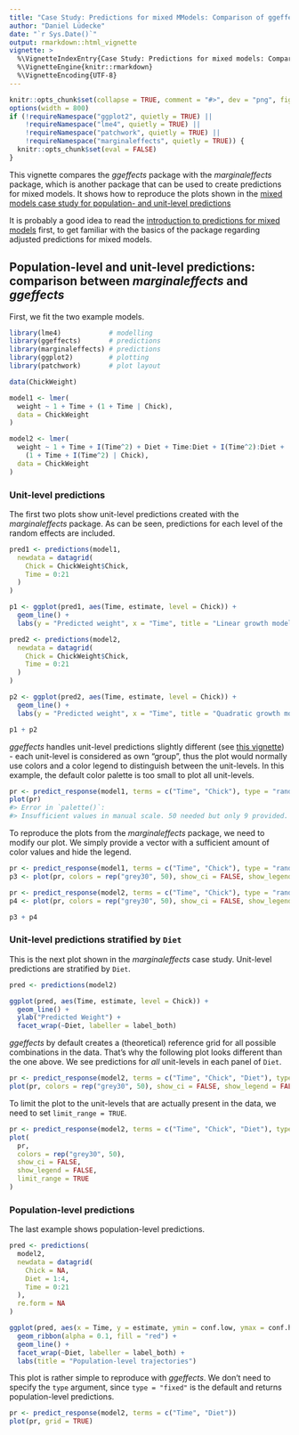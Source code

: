 ```yaml
---
title: "Case Study: Predictions for mixed MModels: Comparison of ggeffects and marginaleffects"
author: "Daniel Lüdecke"
date: "`r Sys.Date()`"
output: rmarkdown::html_vignette
vignette: >
  %\VignetteIndexEntry{Case Study: Predictions for mixed models: Comparison of ggeffects and marginaleffects}
  %\VignetteEngine{knitr::rmarkdown}
  %\VignetteEncoding{UTF-8}
---
```


```r
knitr::opts_chunk$set(collapse = TRUE, comment = "#>", dev = "png", fig.width = 7, fig.height = 4, message = FALSE, warning = FALSE)
options(width = 800)
if (!requireNamespace("ggplot2", quietly = TRUE) ||
    !requireNamespace("lme4", quietly = TRUE) ||
    !requireNamespace("patchwork", quietly = TRUE) ||
    !requireNamespace("marginaleffects", quietly = TRUE)) {
  knitr::opts_chunk$set(eval = FALSE)
}
```

This vignette compares the *ggeffects* package with the *marginaleffects* package, which is another package that can be used to create predictions for mixed models. It shows how to reproduce the plots shown in the [mixed models case study for population- and unit-level predictions](https://marginaleffects.com/vignettes/lme4.html)

It is probably a good idea to read the [introduction to predictions for mixed models](https://strengejacke.github.io/ggeffects/articles/introduction_randomeffects.html) first, to get familiar with the basics of the package regarding adjusted predictions for mixed models.

## Population-level and unit-level predictions: comparison between *marginaleffects* and *ggeffects*

First, we fit the two example models.

```r
library(lme4)            # modelling
library(ggeffects)       # predictions
library(marginaleffects) # predictions
library(ggplot2)         # plotting
library(patchwork)       # plot layout

data(ChickWeight)

model1 <- lmer(
  weight ~ 1 + Time + (1 + Time | Chick),
  data = ChickWeight
)

model2 <- lmer(
  weight ~ 1 + Time + I(Time^2) + Diet + Time:Diet + I(Time^2):Diet +
    (1 + Time + I(Time^2) | Chick),
  data = ChickWeight
)
```

### Unit-level predictions

The first two plots show unit-level predictions created with the *marginaleffects* package. As can be seen, predictions for each level of the random effects are included.

```r
pred1 <- predictions(model1,
  newdata = datagrid(
    Chick = ChickWeight$Chick,
    Time = 0:21
  )
)

p1 <- ggplot(pred1, aes(Time, estimate, level = Chick)) +
  geom_line() +
  labs(y = "Predicted weight", x = "Time", title = "Linear growth model")

pred2 <- predictions(model2,
  newdata = datagrid(
    Chick = ChickWeight$Chick,
    Time = 0:21
  )
)

p2 <- ggplot(pred2, aes(Time, estimate, level = Chick)) +
  geom_line() +
  labs(y = "Predicted weight", x = "Time", title = "Quadratic growth model")

p1 + p2
```

*ggeffects* handles unit-level predictions slightly different (see [this vignette](https://strengejacke.github.io/ggeffects/articles/introduction_randomeffects.html)) - each unit-level is considered as own "group", thus the plot would normally use colors and a color legend to distinguish between the unit-levels. In this example, the default color palette is too small to plot all unit-levels.

```r
pr <- predict_response(model1, terms = c("Time", "Chick"), type = "random")
plot(pr)
#> Error in `palette()`:
#> Insufficient values in manual scale. 50 needed but only 9 provided.
```

To reproduce the plots from the *marginaleffects* package, we need to modify our plot. We simply provide a vector with a sufficient amount of color values and hide the legend.

```r
pr <- predict_response(model1, terms = c("Time", "Chick"), type = "random")
p3 <- plot(pr, colors = rep("grey30", 50), show_ci = FALSE, show_legend = FALSE)

pr <- predict_response(model2, terms = c("Time", "Chick"), type = "random")
p4 <- plot(pr, colors = rep("grey30", 50), show_ci = FALSE, show_legend = FALSE)

p3 + p4
```

### Unit-level predictions stratified by `Diet`

This is the next plot shown in the *marginaleffects* case study. Unit-level predictions are stratified by `Diet`.

```r
pred <- predictions(model2)

ggplot(pred, aes(Time, estimate, level = Chick)) +
  geom_line() +
  ylab("Predicted Weight") +
  facet_wrap(~Diet, labeller = label_both)
```

*ggeffects* by default creates a (theoretical) reference grid for all possible combinations in the data. That's why the following plot looks different than the one above. We see predictions for *all* unit-levels in each panel of `Diet`.

```r
pr <- predict_response(model2, terms = c("Time", "Chick", "Diet"), type = "random")
plot(pr, colors = rep("grey30", 50), show_ci = FALSE, show_legend = FALSE)
```

To limit the plot to the unit-levels that are actually present in the data, we need to set `limit_range = TRUE`.

```r
pr <- predict_response(model2, terms = c("Time", "Chick", "Diet"), type = "random")
plot(
  pr,
  colors = rep("grey30", 50),
  show_ci = FALSE,
  show_legend = FALSE,
  limit_range = TRUE
)
```

### Population-level predictions

The last example shows population-level predictions.

```r
pred <- predictions(
  model2,
  newdata = datagrid(
    Chick = NA,
    Diet = 1:4,
    Time = 0:21
  ),
  re.form = NA
)

ggplot(pred, aes(x = Time, y = estimate, ymin = conf.low, ymax = conf.high)) +
  geom_ribbon(alpha = 0.1, fill = "red") +
  geom_line() +
  facet_wrap(~Diet, labeller = label_both) +
  labs(title = "Population-level trajectories")
```

This plot is rather simple to reproduce with *ggeffects*. We don't need to specify the `type` argument, since `type = "fixed"` is the default and returns population-level predictions.

```r
pr <- predict_response(model2, terms = c("Time", "Diet"))
plot(pr, grid = TRUE)
```
